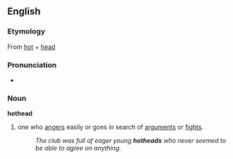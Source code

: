 ==English==
===Etymology===
From [[hot]] + [[head]]

===Pronunciation===
*{{audio|En-us-hothead.ogg|Audio (US)}}

===Noun===
'''hothead'''
#one who [[anger]]s easily or goes in search of [[argument]]s or [[fight]]s.
#:''The club was full of eager young '''hotheads''' who never seemed to be able to agree on anything.''